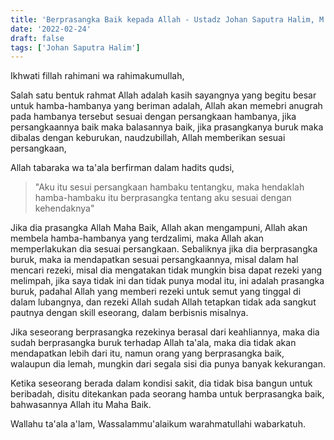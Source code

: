 ```yaml
---
title: 'Berprasangka Baik kepada Allah - Ustadz Johan Saputra Halim, M.H.I. - Ceramah Singkat'
date: '2022-02-24'
draft: false
tags: ['Johan Saputra Halim']
---
```


Ikhwati fillah rahimani wa rahimakumullah,

Salah satu bentuk rahmat Allah adalah kasih sayangnya yang begitu besar untuk hamba-hambanya yang beriman adalah, Allah akan memebri anugrah pada hambanya tersebut sesuai dengan persangkaan hambanya, jika persangkaannya baik maka balasannya baik, jika prasangkanya buruk maka dibalas dengan keburukan, naudzubillah, Allah memberikan sesuai persangkaan,

Allah tabaraka wa ta'ala berfirman dalam hadits qudsi,

> "Aku itu sesui persangkaan hambaku tentangku, maka hendaklah hamba-hambaku itu berprasangka tentang aku sesuai dengan kehendaknya"

Jika dia prasangka Allah Maha Baik, Allah akan mengampuni, Allah akan membela hamba-hambanya yang terdzalimi, maka Allah akan memperlakukan dia sesuai persangkaan. Sebaliknya jika dia berprasangka buruk, maka ia mendapatkan sesuai persangkaannya, misal dalam hal mencari rezeki, misal dia mengatakan tidak mungkin bisa dapat rezeki yang melimpah, jika saya tidak ini dan tidak punya modal itu, ini adalah prasangka buruk, padahal Allah yang memberi rezeki untuk semut yang tinggal di dalam lubangnya, dan rezeki Allah sudah Allah tetapkan tidak ada sangkut pautnya dengan skill eseorang, dalam berbisnis misalnya.

Jika seseorang berprasangka rezekinya berasal dari keahliannya, maka dia sudah berprasangka buruk terhadap Allah ta'ala, maka dia tidak akan mendapatkan lebih dari itu, namun orang yang berprasangka baik, walaupun dia lemah, mungkin dari segala sisi dia punya banyak kekurangan.

Ketika seseorang berada dalam kondisi sakit, dia tidak bisa bangun untuk beribadah, disitu ditekankan pada seorang hamba untuk berprasangka baik, bahwasannya Allah itu Maha Baik.

Wallahu ta'ala a'lam, Wassalammu'alaikum warahmatullahi wabarkatuh.
